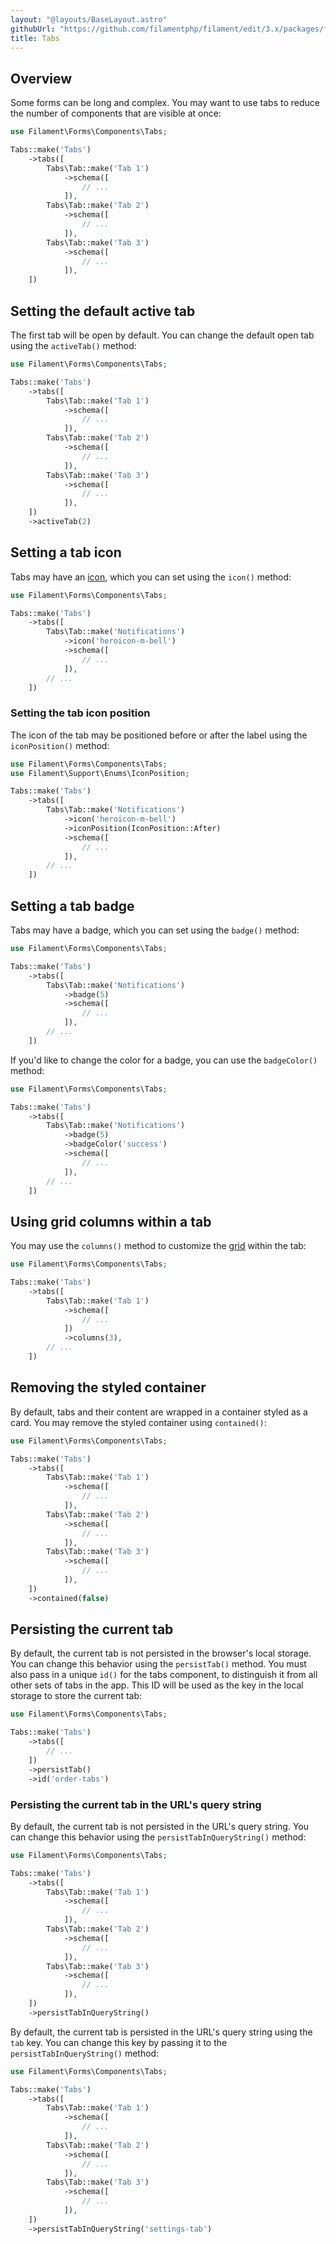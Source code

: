 ```yaml
---
layout: "@layouts/BaseLayout.astro"
githubUrl: "https://github.com/filamentphp/filament/edit/3.x/packages/forms/docs/04-layout/04-tabs.md"
title: Tabs
---
```


## Overview

Some forms can be long and complex. You may want to use tabs to reduce the number of components that are visible at once:

```php
use Filament\Forms\Components\Tabs;

Tabs::make('Tabs')
    ->tabs([
        Tabs\Tab::make('Tab 1')
            ->schema([
                // ...
            ]),
        Tabs\Tab::make('Tab 2')
            ->schema([
                // ...
            ]),
        Tabs\Tab::make('Tab 3')
            ->schema([
                // ...
            ]),
    ])
```

<AutoScreenshot name="forms/layout/tabs/simple" alt="Tabs" version="3.x" />

## Setting the default active tab

The first tab will be open by default. You can change the default open tab using the `activeTab()` method:

```php
use Filament\Forms\Components\Tabs;

Tabs::make('Tabs')
    ->tabs([
        Tabs\Tab::make('Tab 1')
            ->schema([
                // ...
            ]),
        Tabs\Tab::make('Tab 2')
            ->schema([
                // ...
            ]),
        Tabs\Tab::make('Tab 3')
            ->schema([
                // ...
            ]),
    ])
    ->activeTab(2)
```

## Setting a tab icon

Tabs may have an [icon](https://blade-ui-kit.com/blade-icons?set=1#search), which you can set using the `icon()` method:

```php
use Filament\Forms\Components\Tabs;

Tabs::make('Tabs')
    ->tabs([
        Tabs\Tab::make('Notifications')
            ->icon('heroicon-m-bell')
            ->schema([
                // ...
            ]),
        // ...
    ])
```

<AutoScreenshot name="forms/layout/tabs/icons" alt="Tabs with icons" version="3.x" />

### Setting the tab icon position

The icon of the tab may be positioned before or after the label using the `iconPosition()` method:

```php
use Filament\Forms\Components\Tabs;
use Filament\Support\Enums\IconPosition;

Tabs::make('Tabs')
    ->tabs([
        Tabs\Tab::make('Notifications')
            ->icon('heroicon-m-bell')
            ->iconPosition(IconPosition::After)
            ->schema([
                // ...
            ]),
        // ...
    ])
```

<AutoScreenshot name="forms/layout/tabs/icons-after" alt="Tabs with icons after their labels" version="3.x" />

## Setting a tab badge

Tabs may have a badge, which you can set using the `badge()` method:

```php
use Filament\Forms\Components\Tabs;

Tabs::make('Tabs')
    ->tabs([
        Tabs\Tab::make('Notifications')
            ->badge(5)
            ->schema([
                // ...
            ]),
        // ...
    ])
```

<AutoScreenshot name="forms/layout/tabs/badges" alt="Tabs with badges" version="3.x" />

If you'd like to change the color for a badge, you can use the `badgeColor()` method:

```php
use Filament\Forms\Components\Tabs;

Tabs::make('Tabs')
    ->tabs([
        Tabs\Tab::make('Notifications')
            ->badge(5)
            ->badgeColor('success')
            ->schema([
                // ...
            ]),
        // ...
    ])
```

## Using grid columns within a tab

You may use the `columns()` method to customize the [grid](grid) within the tab:

```php
use Filament\Forms\Components\Tabs;

Tabs::make('Tabs')
    ->tabs([
        Tabs\Tab::make('Tab 1')
            ->schema([
                // ...
            ])
            ->columns(3),
        // ...
    ])
```

## Removing the styled container

By default, tabs and their content are wrapped in a container styled as a card. You may remove the styled container using `contained()`:

```php
use Filament\Forms\Components\Tabs;

Tabs::make('Tabs')
    ->tabs([
        Tabs\Tab::make('Tab 1')
            ->schema([
                // ...
            ]),
        Tabs\Tab::make('Tab 2')
            ->schema([
                // ...
            ]),
        Tabs\Tab::make('Tab 3')
            ->schema([
                // ...
            ]),
    ])
    ->contained(false)
```

## Persisting the current tab

By default, the current tab is not persisted in the browser's local storage. You can change this behavior using the `persistTab()` method. You must also pass in a unique `id()` for the tabs component, to distinguish it from all other sets of tabs in the app. This ID will be used as the key in the local storage to store the current tab:

```php
use Filament\Forms\Components\Tabs;

Tabs::make('Tabs')
    ->tabs([
        // ...
    ])
    ->persistTab()
    ->id('order-tabs')
```

### Persisting the current tab in the URL's query string

By default, the current tab is not persisted in the URL's query string. You can change this behavior using the `persistTabInQueryString()` method:

```php
use Filament\Forms\Components\Tabs;

Tabs::make('Tabs')
    ->tabs([
        Tabs\Tab::make('Tab 1')
            ->schema([
                // ...
            ]),
        Tabs\Tab::make('Tab 2')
            ->schema([
                // ...
            ]),
        Tabs\Tab::make('Tab 3')
            ->schema([
                // ...
            ]),
    ])
    ->persistTabInQueryString()
```

By default, the current tab is persisted in the URL's query string using the `tab` key. You can change this key by passing it to the `persistTabInQueryString()` method:

```php
use Filament\Forms\Components\Tabs;

Tabs::make('Tabs')
    ->tabs([
        Tabs\Tab::make('Tab 1')
            ->schema([
                // ...
            ]),
        Tabs\Tab::make('Tab 2')
            ->schema([
                // ...
            ]),
        Tabs\Tab::make('Tab 3')
            ->schema([
                // ...
            ]),
    ])
    ->persistTabInQueryString('settings-tab')
```
